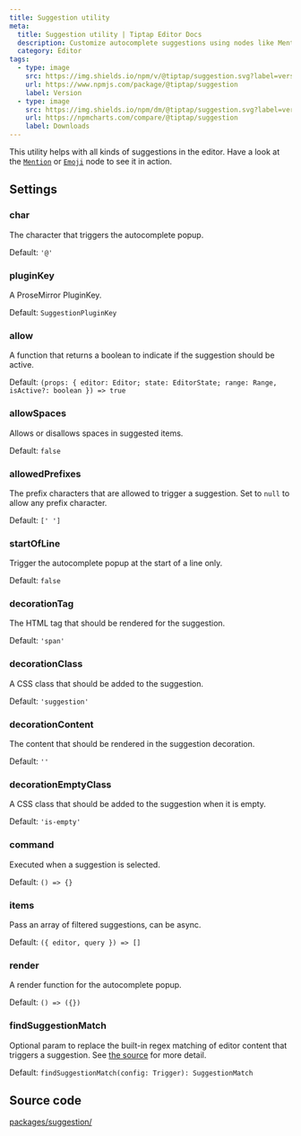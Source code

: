 ```yaml
---
title: Suggestion utility
meta:
  title: Suggestion utility | Tiptap Editor Docs
  description: Customize autocomplete suggestions using nodes like Mention and Emoji. Explore settings and configurations in our docs.
  category: Editor
tags:
  - type: image
    src: https://img.shields.io/npm/v/@tiptap/suggestion.svg?label=version
    url: https://www.npmjs.com/package/@tiptap/suggestion
    label: Version
  - type: image
    src: https://img.shields.io/npm/dm/@tiptap/suggestion.svg?label=version
    url: https://npmcharts.com/compare/@tiptap/suggestion
    label: Downloads
---
```


This utility helps with all kinds of suggestions in the editor. Have a look at the [`Mention`](/editor/extensions/nodes/mention) or [`Emoji`](/editor/extensions/nodes/emoji) node to see it in action.

## Settings

### char

The character that triggers the autocomplete popup.

Default: `'@'`

### pluginKey

A ProseMirror PluginKey.

Default: `SuggestionPluginKey`

### allow

A function that returns a boolean to indicate if the suggestion should be active.

Default: `(props: { editor: Editor; state: EditorState; range: Range, isActive?: boolean }) => true`

### allowSpaces

Allows or disallows spaces in suggested items.

Default: `false`

### allowedPrefixes

The prefix characters that are allowed to trigger a suggestion. Set to `null` to allow any prefix character.

Default: `[' ']`

### startOfLine

Trigger the autocomplete popup at the start of a line only.

Default: `false`

### decorationTag

The HTML tag that should be rendered for the suggestion.

Default: `'span'`

### decorationClass

A CSS class that should be added to the suggestion.

Default: `'suggestion'`

### decorationContent

The content that should be rendered in the suggestion decoration.

Default: `''`

### decorationEmptyClass

A CSS class that should be added to the suggestion when it is empty.

Default: `'is-empty'`

### command

Executed when a suggestion is selected.

Default: `() => {}`

### items

Pass an array of filtered suggestions, can be async.

Default: `({ editor, query }) => []`

### render

A render function for the autocomplete popup.

Default: `() => ({})`

### findSuggestionMatch

Optional param to replace the built-in regex matching of editor content that triggers a suggestion.
See [the
source](https://github.com/ueberdosis/tiptap/blob/main/packages/suggestion/src/findSuggestionMatch.ts#L18)
for more detail.

Default: `findSuggestionMatch(config: Trigger): SuggestionMatch`

## Source code

[packages/suggestion/](https://github.com/ueberdosis/tiptap/blob/main/packages/suggestion/)
